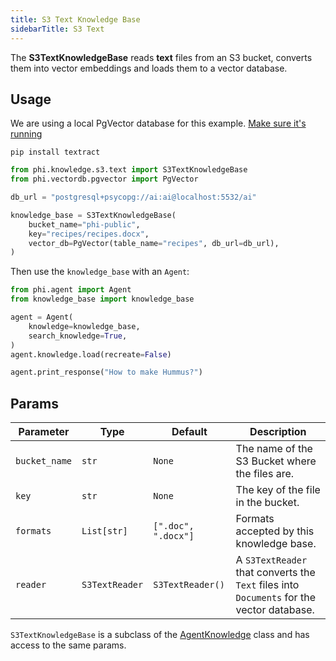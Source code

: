 ```yaml
---
title: S3 Text Knowledge Base
sidebarTitle: S3 Text
---
```


The **S3TextKnowledgeBase** reads **text** files from an S3 bucket, converts them into vector embeddings and loads them to a vector database.

## Usage

<Note>

We are using a local PgVector database for this example. [Make sure it's running](https://docs.agno.com/vectordb/pgvector)

</Note>

```shell
pip install textract
```

```python
from phi.knowledge.s3.text import S3TextKnowledgeBase
from phi.vectordb.pgvector import PgVector

db_url = "postgresql+psycopg://ai:ai@localhost:5532/ai"

knowledge_base = S3TextKnowledgeBase(
    bucket_name="phi-public",
    key="recipes/recipes.docx",
    vector_db=PgVector(table_name="recipes", db_url=db_url),
)
```

Then use the `knowledge_base` with an `Agent`:

```python
from phi.agent import Agent
from knowledge_base import knowledge_base

agent = Agent(
    knowledge=knowledge_base,
    search_knowledge=True,
)
agent.knowledge.load(recreate=False)

agent.print_response("How to make Hummus?")
```

## Params

| Parameter           | Type               | Default             | Description                                                                               |
| ------------------- | ------------------ | ------------------- | ----------------------------------------------------------------------------------------- |
| `bucket_name`            | `str`      | `None`   | The name of the S3 Bucket where the files are. |
| `key`            | `str`      | `None`   | The key of the file in the bucket. |
| `formats`           | `List[str]`        | `[".doc", ".docx"]` | Formats accepted by this knowledge base.                                                  |
| `reader`            | `S3TextReader`     | `S3TextReader()`    | A `S3TextReader` that converts the `Text` files into `Documents` for the vector database. |

`S3TextKnowledgeBase` is a subclass of the [AgentKnowledge](/reference/knowledge_base) class and has access to the same params.
